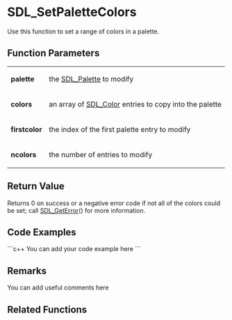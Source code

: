 <!-- pragma section-numbers off -->
<!-- pragma disable-camelcase -->

= SDL_SetPaletteColors =
Use this function to set a range of colors in a palette.



== Function Parameters ==
{|
|'''palette'''
|the [[SDL_Palette]] to modify
|-
|'''colors'''
|an array of [[SDL_Color]] entries to copy into the palette
|-
|'''firstcolor'''
|the index of the first palette entry to modify
|-
|'''ncolors'''
|the number of entries to modify
|}

== Return Value ==
Returns 0 on success or a negative error code if not all of the colors could be set; call [[SDL_GetError]]() for more information.

== Code Examples ==
```c++
You can add your code example here
```

== Remarks ==
You can add useful comments here

== Related Functions ==
:[[ ]]
